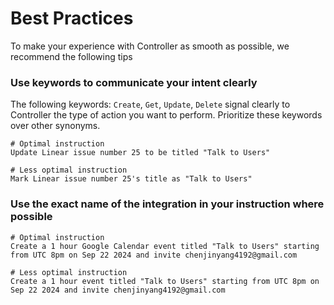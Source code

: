 # Best Practices

To make your experience with Controller as smooth as possible, we recommend the following tips

### Use keywords to communicate your intent clearly

The following keywords: `Create`, `Get`, `Update`, `Delete` signal clearly to Controller the type of action you want to perform. Prioritize these keywords over other synonyms.

```
# Optimal instruction
Update Linear issue number 25 to be titled "Talk to Users"
```
```
# Less optimal instruction
Mark Linear issue number 25's title as "Talk to Users"
```

### Use the exact name of the integration in your instruction where possible

```
# Optimal instruction
Create a 1 hour Google Calendar event titled "Talk to Users" starting from UTC 8pm on Sep 22 2024 and invite chenjinyang4192@gmail.com
```
```
# Less optimal instruction
Create a 1 hour event titled "Talk to Users" starting from UTC 8pm on Sep 22 2024 and invite chenjinyang4192@gmail.com
```